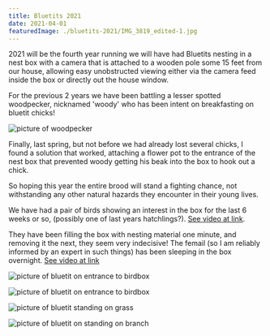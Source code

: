```yaml
---
title: Bluetits 2021
date: 2021-04-01
featuredImage: ./bluetits-2021/IMG_3819_edited-1.jpg
---
```


2021 will be the fourth year running we will have had Bluetits nesting in a nest box with a camera that is attached to a wooden pole some 15 feet from our house, allowing easy unobstructed viewing either via the camera feed inside the box or directly out the house window.

For the previous 2 years we have been battling a lesser spotted woodpecker, nicknamed 'woody' who has been intent on breakfasting on bluetit chicks!

![picture of woodpecker](./bluetits-2021/IMG_9625.jfif)

Finally, last spring, but not before we had already lost several chicks, I found a solution that worked, attaching a flower pot to the entrance of the nest box that prevented woody getting his beak into the box to hook out a chick.

So hoping this year the entire brood will stand a fighting chance, not withstanding any other natural hazards they encounter in their young lives.

We have had a pair of birds showing an interest in the box for the last 6 weeks or so, (possibly one of last years hatchlings?). [See video at link](https://www.youtube.com/watch?v=k-Bee5Dkm8A).

They have been filling the box with nesting material one minute, and removing it the next, they seem very indecisive! The femail (so I am reliably informed by an expert in such things) has been sleeping in the box overnight.  [See video at link](https://www.youtube.com/watch?v=j882UhPAFsg)


![picture of bluetit on entrance to birdbox](./bluetits-2021/IMG_3819_edited-1.jpg)

![picture of bluetit on entrance to birdbox](./bluetits-2021/IMG_3813_edited-1.jpg)

![picture of bluetit standing on grass](./bluetits-2021/IMG_3857_edited-1.jpg)

![picture of bluetit on standing on branch](./bluetits-2021/IMG_3859_edited-1.jpg)

